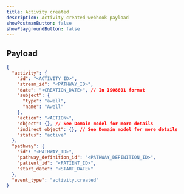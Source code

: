 ```yaml
---
title: Activity created
description: Activity created webhook payload
showPostmanButton: false
showPlaygroundButton: false
---
```


## Payload

```json
{
  "activity": {
    "id": "<ACTIVITY_ID>",
    "stream_id": "<PATHWAY_ID>",
    "date": "<CREATION_DATE>", // In ISO8601 format
    "subject": {
      "type": "awell",
      "name": "Awell"
    },
    "action": "<ACTION>",
    "object": {}, // See Domain model for more details
    "indirect_object": {}, // See Domain model for more details
    "status": "active"
  },
  "pathway": {
    "id": "<PATHWAY_ID>",
    "pathway_definition_id": "<PATHWAY_DEFINITION_ID>",
    "patient_id": "<PATIENT_ID>",
    "start_date": "<START_DATE>"
  },
  "event_type": "activity.created"
}
```
